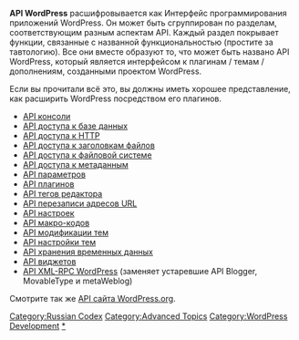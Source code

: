 {{Languages|
{{en|WordPress APIs}}
{{ru|ru:API WordPress}}
{{ja|WordPress API}}
}}

'''API WordPress''' расшифровывается как Интерфейс программирования приложений WordPress. Он может быть сгруппирован по разделам, соответствующим разным аспектам API. Каждый раздел покрывает функции, связанные с названной функциональностью (простите за тавтологию). Все они вместе образуют то, что может быть названо API WordPress, который является интерфейсом к плагинам / темам / дополнениям, созданными проектом WordPress.

Если вы прочитали всё это, вы должны иметь хорошее представление, как расширить WordPress посредством его плагинов.

* [[API консоли]]
* [[API доступа к базе данных]]
* [[HTTP API|API доступа к HTTP]]
* [[File Header API|API доступа к заголовкам файлов]]
* [[Filesystem API|API доступа к файловой системе]]
* [[Metadata API|API доступа к метаданным]]
* [[API параметров]]
* [[Plugin API|API плагинов]]
* [[Quicktags API|API тегов редактора]]
* [[Rewrite API|API перезаписи адресов URL]]
* [[Settings API|API настроек]]
* [[ru:Shortcode API|API макро-кодов]]
* [[Theme Modification API|API модификации тем]]
* [[Theme Customization API|API настройки тем]]
* [[Transients API|API хранения временных данных]]
* [[Widgets API|API виджетов]]
* [[XML-RPC WordPress API|API XML-RPC WordPress]] (заменяет устаревшие API Blogger, MovableType и metaWeblog)

Смотрите так же [[WordPress.org API|API сайта WordPress.org]].

{{DEFAULTSORT:API}}
[[Category:Russian Codex]]
[[Category:Advanced Topics]]
[[Category:WordPress Development]]
[[Category:API|*]]
